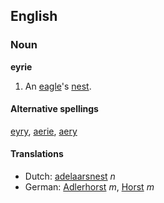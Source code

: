 ==English==
===Noun===
'''eyrie'''

#An [[eagle]]'s [[nest]].

====Alternative spellings====
[[eyry]], [[aerie]], [[aery]]

==== Translations ====
*Dutch: [[adelaarsnest]] ''n''
*German: [[Adlerhorst]] ''m'', [[Horst]] ''m''